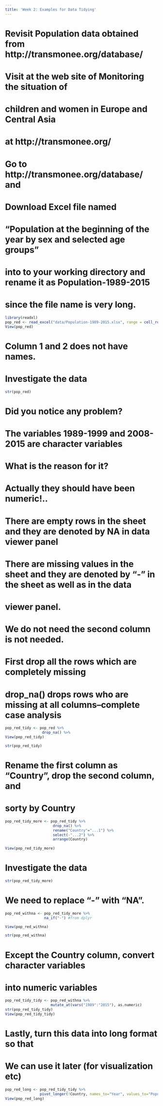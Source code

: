 ```yaml
---
title: 'Week 2: Examples for Data Tidying'
---
```



# Revisit Population data obtained from http://transmonee.org/database/

# Visit at the web site of Monitoring the situation of 
# children and women in Europe and Central Asia
# at http://transmonee.org/
# Go to http://transmonee.org/database/ and 
# Download Excel file named
# "Population at the beginning of the year by sex and selected age groups"
# into to your working directory and rename it as Population-1989-2015
# since the file name is very long.


```r
library(readxl)
pop_red <- read_excel("data/Population-1989-2015.xlsx", range = cell_rows(5:39))
View(pop_red)
```

# Column 1 and 2 does not have names.

# Investigate the data

```r
str(pop_red)
```

# Did you notice any problem?

# The variables 1989-1999 and 2008-2015 are character variables
# What is the reason for it? 
# Actually they should have been numeric!..

# There are empty rows in the sheet and they are denoted by NA in data viewer panel
# There are missing values in the sheet and they are denoted by "-" in the sheet as well as in the data
# viewer panel.
# We do not need the second column is not needed.

# First drop all the rows which are completely missing

# drop_na() drops rows who are missing at all columns--complete case analysis

```r
pop_red_tidy <- pop_red %>%
                 drop_na() %>% 
View(pop_red_tidy)
```

```r
str(pop_red_tidy)
```


# Rename the first column as "Country", drop the second column, and
# sorty by Country


```r
pop_red_tidy_more <- pop_red_tidy %>%
                      drop_na() %>% 
                      rename("Country"="...1") %>%
                      select(-"...2") %>% 
                      arrange(Country) 
            
View(pop_red_tidy_more)
```


# Investigate the data

```r
str(pop_red_tidy_more)
```

# We need to replace "-" with "NA".

```r
pop_red_withna <- pop_red_tidy_more %>% 
                  na_if("-") #from dplyr

View(pop_red_withna)
```

```r
str(pop_red_withna)
```

# Except the Country column, convert character variables
# into numeric variables

```r
pop_red_tidy_tidy <- pop_red_withna %>% 
                     mutate_at(vars("1989":"2015"), as.numeric) 
str(pop_red_tidy_tidy)
View(pop_red_tidy_tidy)                  
```                    


# Lastly, turn this data into long format so that
# We can use it later (for visualization etc)


```r
pop_red_long <- pop_red_tidy_tidy %>% 
                pivot_longer(!Country, names_to="Year", values_to="Population")
View(pop_red_long)
```

